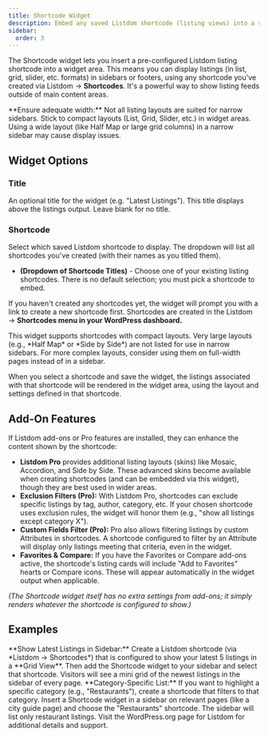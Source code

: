 ```yaml
---
title: Shortcode Widget
description: Embed any saved Listdom shortcode (listing views) into a sidebar/widget area, allowing you to display listings in various layouts in your theme's widget areas.
sidebar:
  order: 3
---
```



The Shortcode widget lets you insert a pre-configured Listdom listing shortcode into a widget area. This means you can display listings (in list, grid, slider, etc. formats) in sidebars or footers, using any shortcode you've created via Listdom → **Shortcodes**. It's a powerful way to show listing feeds outside of main content areas.

<Aside type="caution">
**Ensure adequate width:** Not all listing layouts are suited for narrow sidebars. Stick to compact layouts (List, Grid, Slider, etc.) in widget areas. Using a wide layout (like Half Map or large grid columns) in a narrow sidebar may cause display issues.
</Aside>

## Widget Options

### Title
An optional title for the widget (e.g. "Latest Listings"). This title displays above the listings output. Leave blank for no title.

### Shortcode
Select which saved Listdom shortcode to display. The dropdown will list all shortcodes you've created (with their names as you titled them).

- **(Dropdown of Shortcode Titles)** - Choose one of your existing listing shortcodes. There is no default selection; you must pick a shortcode to embed.

If you haven't created any shortcodes yet, the widget will prompt you with a link to create a new shortcode first. Shortcodes are created in the Listdom → **Shortcodes menu in your WordPress dashboard.**

<Aside type="note">
This widget supports shortcodes with compact layouts. Very large layouts (e.g., *Half Map* or *Side by Side*) are not listed for use in narrow sidebars. For more complex layouts, consider using them on full-width pages instead of in a sidebar.
</Aside>

When you select a shortcode and save the widget, the listings associated with that shortcode will be rendered in the widget area, using the layout and settings defined in that shortcode.

## Add-On Features

If Listdom add-ons or Pro features are installed, they can enhance the content shown by the shortcode:

- **Listdom Pro** <Badge text="Pro" /> provides additional listing layouts (skins) like Mosaic, Accordion, and Side by Side. These advanced skins become available when creating shortcodes (and can be embedded via this widget), though they are best used in wider areas.
- **Exclusion Filters (Pro):** <Badge text="Pro" /> With Listdom Pro, shortcodes can exclude specific listings by tag, author, category, etc. If your chosen shortcode uses exclusion rules, the widget will honor them (e.g., "show all listings except category X").
- **Custom Fields Filter (Pro):** <Badge text="Pro" /> Pro also allows filtering listings by custom Attributes in shortcodes. A shortcode configured to filter by an Attribute will display only listings meeting that criteria, even in the widget.
- **Favorites & Compare:** If you have the Favorites or Compare add-ons active, the shortcode's listing cards will include "Add to Favorites" hearts or Compare icons. These will appear automatically in the widget output when applicable.

_(The Shortcode widget itself has no extra settings from add-ons; it simply renders whatever the shortcode is configured to show.)_

## Examples

<CardGrid>
  <Card>
    **Show Latest Listings in Sidebar:** Create a Listdom shortcode (via *Listdom → Shortcodes*) that is configured to show your latest 5 listings in a **Grid View**. Then add the Shortcode widget to your sidebar and select that shortcode. Visitors will see a mini grid of the newest listings in the sidebar of every page.
  </Card>
  <Card>
    **Category-Specific List:** If you want to highlight a specific category (e.g., "Restaurants"), create a shortcode that filters to that category. Insert a Shortcode widget in a sidebar on relevant pages (like a city guide page) and choose the "Restaurants" shortcode. The sidebar will list only restaurant listings.
  </Card>
</CardGrid>

<LinkCard href="https://wordpress.org/plugins/listdom/" title="Listdom Plugin on WordPress.org">
Visit the WordPress.org page for Listdom for additional details and support.
</LinkCard>
